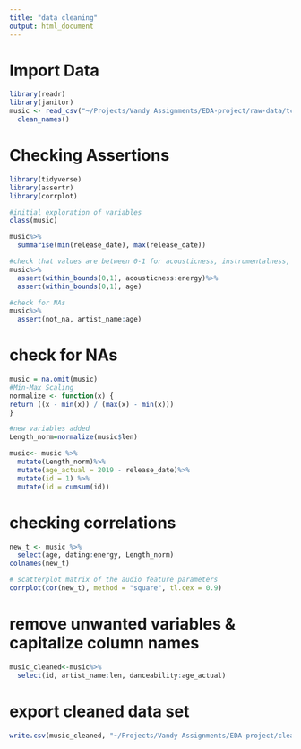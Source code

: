 ```yaml
---
title: "data cleaning"
output: html_document
---
```



# Import Data

```r
library(readr)
library(janitor)
music <- read_csv("~/Projects/Vandy Assignments/EDA-project/raw-data/tcc_ceds_music.csv")%>%
  clean_names()
```

# Checking Assertions
```r
library(tidyverse)
library(assertr)
library(corrplot)

#initial exploration of variables
class(music)

music%>%
  summarise(min(release_date), max(release_date))

#check that values are between 0-1 for acousticness, instrumentalness, valence, energy, and age
music%>%
  assert(within_bounds(0,1), acousticness:energy)%>%
  assert(within_bounds(0,1), age)

#check for NAs
music%>%
  assert(not_na, artist_name:age)

```


# check for NAs
```r
music = na.omit(music)
#Min-Max Scaling 
normalize <- function(x) {
return ((x - min(x)) / (max(x) - min(x)))
}

#new variables added 
Length_norm=normalize(music$len)

music<- music %>%
  mutate(Length_norm)%>%
  mutate(age_actual = 2019 - release_date)%>% 
  mutate(id = 1) %>% 
  mutate(id = cumsum(id))
```


# checking correlations
```r

new_t <- music %>% 
  select(age, dating:energy, Length_norm)
colnames(new_t)

# scatterplot matrix of the audio feature parameters
corrplot(cor(new_t), method = "square", tl.cex = 0.9)

```
# remove unwanted variables & capitalize column names 
```r
music_cleaned<-music%>%
  select(id, artist_name:len, danceability:age_actual)

```

# export cleaned data set
```r
write.csv(music_cleaned, "~/Projects/Vandy Assignments/EDA-project/clean-data/tcc_ceds_music_cleaned.csv")
```



